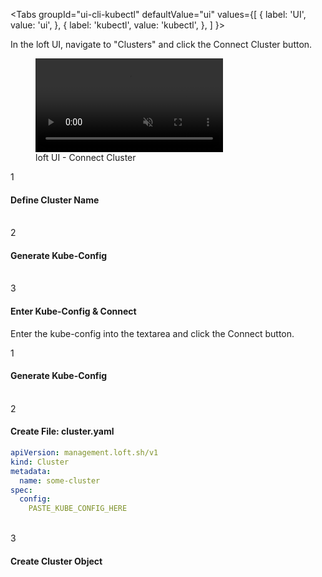 
<Tabs
  groupId="ui-cli-kubectl"
  defaultValue="ui"
  values={[
    { label: 'UI', value: 'ui', },
    { label: 'kubectl', value: 'kubectl', },
  ]
}>
<TabItem value="ui">

In the loft UI, navigate to "Clusters" and click the <Highlight>Connect Cluster</Highlight> button.

<figure class="frame">
  <video controls loop autoplay="true" muted>
    <source src="/img/ui/clusters/connect-cluster.mp4" type="video/mp4" />
  </video>
  <figcaption>loft UI - Connect Cluster</figcaption>
</figure>

<Step>1</Step>

#### Define Cluster Name

<ChooseClusterNameFragment/>


<br/>
<Step>2</Step>

#### Generate Kube-Config

<CreateKubeConfigFragment/>


<br/>
<Step>3</Step>

#### Enter Kube-Config &amp; Connect
Enter the kube-config into the textarea and click the <Highlight>Connect</Highlight> button.


</TabItem>
<TabItem value="kubectl">


<Step>1</Step>

#### Generate Kube-Config

<CreateKubeConfigFragment/>


<br />
<Step>2</Step>

#### Create File: cluster.yaml

```yaml {7}
apiVersion: management.loft.sh/v1
kind: Cluster
metadata:
  name: some-cluster
spec:
  config:
    PASTE_KUBE_CONFIG_HERE
```

<br />
<Step>3</Step>

#### Create Cluster Object

<CreateClusterFragment/>

</TabItem>
</Tabs>
